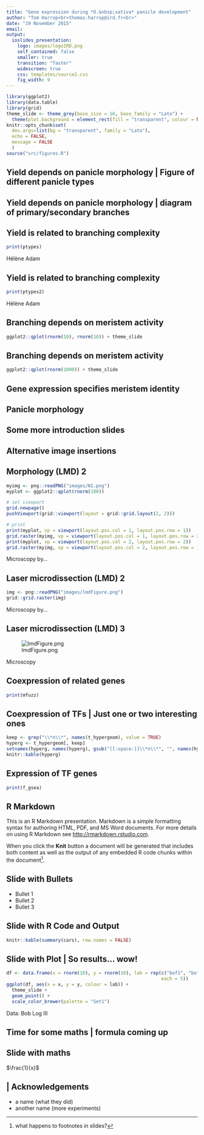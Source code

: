 ```yaml
---
title: "Gene expression during *O.&nbsp;sativa* panicle development"
author: "Tom Harrop<br>thomas.harrop@ird.fr<br>"
date: "19 November 2015"
email: 
output:
  ioslides_presentation:
    logo: images/logoIRD.png
    self_contained: false
    smaller: true
    transition: "faster"
    widescreen: true
    css: templates/source2.css
    fig_width: 9
---
```


```r
library(ggplot2)
library(data.table)
library(grid)
theme_slide <- theme_grey(base_size = 16, base_family = "Lato") +
  theme(plot.background = element_rect(fill = "transparent", colour = NA))
knitr::opts_chunk$set(
  dev.args=list(bg = "transparent", family = "Lato"),
  echo = FALSE,
  message = FALSE
  )
source("src/figures.R")
```

## Yield depends on panicle morphology | Figure of different panicle types

## Yield depends on panicle morphology | diagram of primary/secondary branches

## Yield is related to branching complexity {.center .flexbox .vcenter}

```r
print(ptypes)
```

<footer class="source2">H&eacute;l&egrave;ne Adam</footer>

## Yield is related to branching complexity {.center .flexbox .vcenter}

```r
print(ptypes2)
```

<footer class="source2">H&eacute;l&egrave;ne Adam</footer>

## Branching depends on meristem activity

```r
ggplot2::qplot(rnorm(10), rnorm(10)) + theme_slide
```

## Branching depends on meristem activity

```r
ggplot2::qplot(rnorm(1000)) + theme_slide
```

## Gene expression specifies meristem identity

</article></slide><slide class="fill nobackground" style="background-image: url(images/morphology.png); background-size: contain; background-position: center"><hgroup><h2>Panicle morphology</h2></hgroup><article>

## Some more introduction slides

</article></slide><slide class="fill nobackground" style="background-image: url(images/lmdFigure.png); background-size: contain; background-position: center"><article>

# Alternative image insertions

## Morphology (LMD) 2 {.centered}

```r
myimg <- png::readPNG("images/N1.png")
myplot <- ggplot2::qplot(rnorm(100))

# set viewport
grid.newpage()
pushViewport(grid::viewport(layout = grid::grid.layout(2, 2)))

# print
print(myplot, vp = viewport(layout.pos.col = 1, layout.pos.row = 1))
grid.raster(myimg, vp = viewport(layout.pos.col = 1, layout.pos.row = 2))
print(myplot, vp = viewport(layout.pos.col = 2, layout.pos.row = 2))
grid.raster(myimg, vp = viewport(layout.pos.col = 2, layout.pos.row = 1))
```

<footer class="source2">Microscopy by...</footer>

## Laser microdissection (LMD) 2 {.center .flexbox .vcenter}

```r
img <- png::readPNG("images/lmdFigure.png")
grid::grid.raster(img)
```

<footer class="source2">Microscopy by...</footer>

## Laser microdissection (LMD) 3 {.center .flexbox .vcenter}

<div style="width:700px; height=900px">
![lmdFigure.png]("images/lmdFigure.png")
</div>

<footer class="source2">Microscopy</footer>

## Coexpression of related genes {.centered .vcenter}

```r
print(mfuzz)
```

## Coexpression of TFs | **Just one or two interesting ones**

```r
keep <- grep("\\*n\\*", names(t_hypergeom), value = TRUE)
hyperg <- t_hypergeom[, keep]
setnames(hyperg, names(hyperg), gsub("[[:space:]]\\*n\\*", "", names(hyperg)))
knitr::kable(hyperg)
```

## Expression of TF genes {.centered}

```r
print(f_gsea)
```


## R Markdown

This is an R Markdown presentation. Markdown is a simple formatting syntax for authoring HTML, PDF, and MS Word documents. For more details on using R Markdown see <http://rmarkdown.rstudio.com>.

When you click the **Knit** button a document will be generated that includes both content as well as the output of any embedded R code chunks within the document^[what happens to footnotes in slides?].

## Slide with Bullets

- Bullet 1
- Bullet 2
- Bullet 3

## Slide with R Code and Output

```r
knitr::kable(summary(cars), row.names = FALSE)
```

## Slide with Plot | So results... wow! {.centered}

```r
df <- data.frame(x = rnorm(10), y = rnorm(10), lab = rep(c("bof1", "bof2"),
                                                         each = 5))
ggplot(df, aes(x = x, y = y, colour = lab)) +
  theme_slide +
  geom_point() +
  scale_color_brewer(palette = "Set1")
```

<footer class="source2">Data: Bob Log III</footer>

# Time for some maths | formula coming up

## Slide with maths

$\frac{1}{x}$

# | Acknowledgements

* a name (what they did)
* another name (more experiments)
